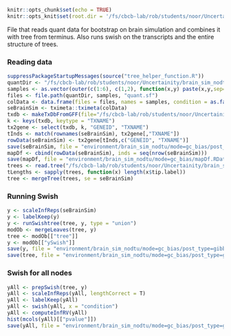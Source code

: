 ```r
knitr::opts_chunk$set(echo = TRUE)
knitr::opts_knit$set(root.dir = '/fs/cbcb-lab/rob/students/noor/Uncertainity/treeTerminusScripts')
```
File that reads quant data for bootstrap on brain simulation and combines it with tree from terminus. Also runs swish on the transcripts and the entire structure of trees.

### Reading data
```r
suppressPackageStartupMessages(source("tree_helper_function.R"))
quantDir <- "/fs/cbcb-lab/rob/students/noor/Uncertainity/brain_sim_nodtu/mode=gc_bias/post_type=gibbs_nrep=100_tf=100/out_sal"
samples <- as.vector(outer(c(1:6), c(1,2), function(x,y) paste(x,y,sep="_")))
files <- file.path(quantDir, samples, "quant.sf")
colData <- data.frame(files = files, names = samples, condition = as.factor(rep(c(1,2),each=6)))
seBrainSim <- tximeta::tximeta(colData)
txdb <- makeTxDbFromGFF(file="/fs/cbcb-lab/rob/students/noor/Uncertainity/brain_sim/annotation/gencode.v26.annotation.gtf.gz")
k <- keys(txdb, keytype = "TXNAME")
tx2gene <- select(txdb, k, "GENEID", "TXNAME")
tInds <- match(rownames(seBrainSim), tx2gene[,"TXNAME"])
rowData(seBrainSim) <- tx2gene[tInds,c("GENEID", "TXNAME")]
save(seBrainSim, file = "environment/brain_sim_nodtu/mode=gc_bias/post_type=gibbs_nrep=100_tf=100/seBrainSim.RData")
mapDf <- cbind(rowData(seBrainSim), inds = seq(nrow(seBrainSim)))
save(mapDf, file = "environment/brain_sim_nodtu/mode=gc_bias/mapDf.RData")
trees <- read.tree("/fs/cbcb-lab/rob/students/noor/Uncertainity/brain_sim_nodtu/mode=gc_bias/post_type=gibbs_nrep=100_tf=100/out_term/cluster_nwk.txt")
tLengths <- sapply(trees, function(x) length(x$tip.label))
tree <- mergeTree(trees, se = seBrainSim)
```

### Running Swish
```r
y <- scaleInfReps(seBrainSim)
y <- labelKeep(y)
y <- runSwishtree(tree, y, type = "union")
modOb <- mergeLeaves(tree, y)
tree <- modOb[["tree"]]
y <- modOb[["ySwish"]]
save(y, file = "environment/brain_sim_nodtu/mode=gc_bias/post_type=gibbs_nrep=100_tf=100/y.RData")
save(tree, file = "environment/brain_sim_nodtu/mode=gc_bias/post_type=gibbs_nrep=100_tf=100/tree.RData")
```

### Swish for all nodes
```r
yAll <- prepSwish(tree, y)
yAll <- scaleInfReps(yAll, lengthCorrect = T)
yAll <- labelKeep(yAll)
yAll <- swish(yAll, x = "condition")
yAll <- computeInfRV(yAll)
hist(mcols(yAll)[["pvalue"]])
save(yAll, file = "environment/brain_sim_nodtu/mode=gc_bias/post_type=gibbs_nrep=100_tf=100/yAll.RData")
```